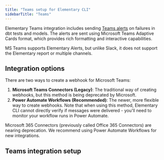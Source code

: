 ```yaml
---
title: "Teams setup for Elementary CLI"
sidebarTitle: "Teams"
---
```


Elementary Teams integration includes sending [Teams alerts](/oss/guides/alerts/send-teams-alerts) on failures in dbt tests and models. The alerts are sent using Microsoft Teams Adaptive Cards format, which provides rich formatting and interactive capabilities.

MS Teams supports Elementary Alerts, but unlike Slack, it does not support the Elementary report or multiple channels.

## Integration options

There are two ways to create a webhook for Microsoft Teams:

1. **Microsoft Teams Connectors (Legacy)**: The traditional way of creating webhooks, but this method is being deprecated by Microsoft.
2. **Power Automate Workflows (Recommended)**: The newer, more flexible way to create webhooks. Note that when using this method, Elementary CLI cannot directly verify if messages were delivered - you'll need to monitor your workflow runs in Power Automate.



<Warning>Microsoft 365 Connectors (previously called Office 365 Connectors) are nearing deprecation. We recommend using Power Automate Workflows for new integrations.</Warning>

## Teams integration setup

<Snippet file="setup-teams-integration.mdx" />
